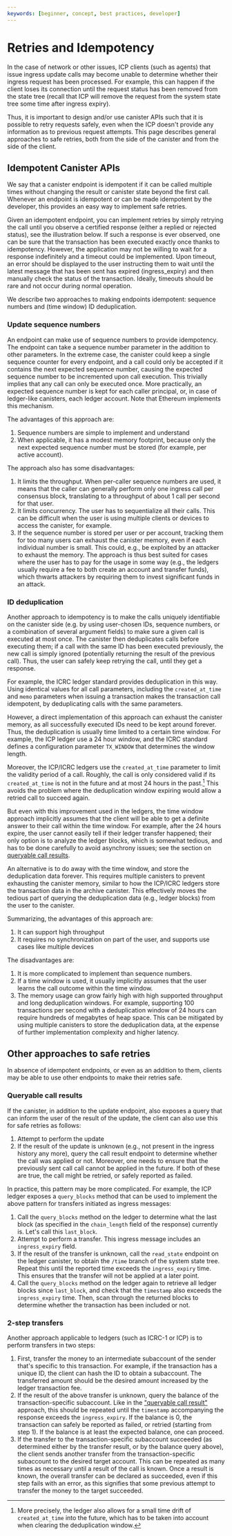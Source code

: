```yaml
---
keywords: [beginner, concept, best practices, developer]
---
```



# Retries and Idempotency

In the case of network or other issues, ICP clients (such as agents) that issue
ingress update calls may become unable to determine whether their ingress
request has been processed. For example, this can happen if the client loses its
connection until the request status has been removed from the state tree (recall
that ICP will remove the request from the system state tree some time after
ingress expiry).

Thus, it is important to design and/or use canister APIs such that it is possible to retry requests safely, even when the ICP doesn't provide any information as to previous request attempts. This page describes general approaches to safe retries, both from the side of the canister and from the side of the client.

## Idempotent Canister APIs

We say that a canister endpoint is idempotent if it can be called multiple times without changing the result or canister state beyond the first call. Whenever an endpoint is idempotent or can be made idempotent by the developer, this provides an easy way to implement safe retries.

Given an idempotent endpoint, you can implement retries by simply retrying the call until you observe a certified response (either a replied or rejected status), see the illustration below. If such a response is ever observed, one can be sure that the transaction has been executed exactly once thanks to idempotency. However, the application may not be willing to wait for a response indefinitely and a timeout could be implemented. Upon timeout, an error should be displayed to the user instructing them to wait until the latest message that has been sent has expired (ingress_expiry) and then manually check the status of the transaction. Ideally, timeouts should be rare and not occur during normal operation.

We describe two approaches to making endpoints idempotent: sequence numbers and (time window) ID deduplication.

### Update sequence numbers

An endpoint can make use of sequence numbers to provide idempotency. The endpoint can take a sequence number parameter in the addition to other parameters. In the extreme case, the canister could keep a single sequence counter for every endpoint, and a call could only be accepted if it contains the next expected sequence number, causing the expected sequence number to be incremented upon call execution. This trivially implies that any call can only be executed once. More practically, an expected sequence number is kept for each caller principal, or, in case of ledger-like canisters, each ledger account. Note that Ethereum implements this mechanism.

The advantages of this approach are:
1. Sequence numbers are simple to implement and understand
1. When applicable, it has a modest memory footprint, because only the next expected sequence number must be stored (for example, per active account).

The approach also has some disadvantages:
1. It limits the throughput. When per-caller sequence numbers are used, it means that the caller can generally perform only one ingress call per consensus block, translating to a throughput of about 1 call per second for that user.
1. It limits concurrency. The user has to sequentialize all their calls. This can be difficult when the user is using multiple clients or devices to access the canister, for example.
1. If the sequence number is stored per user or per account, tracking them for too many users can exhaust the canister memory, even if each individual number is small. This could, e.g., be exploited by an attacker to exhaust the memory. The approach is thus best suited for cases where the user has to pay for the usage in some way (e.g., the ledgers usually require a fee to both create an account and transfer funds), which thwarts attackers by requiring them to invest significant funds in an attack.

### ID deduplication

Another approach to idempotency is to make the calls uniquely identifiable on the canister side (e.g. by using user-chosen IDs, sequence numbers, or a combination of several argument fields) to make sure a given call is executed at most once. The canister then deduplicates calls before executing them; if a call with the same ID has been executed previously, the new call is simply ignored (potentially returning the result of the previous call). Thus, the user can safely keep retrying the call, until they get a response.

For example, the ICRC ledger standard provides deduplication in this way. Using identical values for all call parameters, including the `created_at_time` and `memo` parameters when issuing a transaction makes the transaction call idempotent, by deduplicating calls with the same parameters.

However, a direct implementation of this approach can exhaust the canister memory, as all successfully executed IDs need to be kept around forever.
Thus, the deduplication is usually time limited to a certain time window. For example, the ICP ledger use a 24 hour window, and the ICRC standard defines a configuration parameter `TX_WINDOW` that determines the window length.

Moreover, the ICP/ICRC ledgers use the `created_at_time` parameter to limit the validity period of a call. Roughly, the call is only considered valid if its `created_at_time` is not in the future and at most 24 hours in the past.[^ledger-created-at-details] This avoids the problem where the deduplication window expiring would allow a retried call to succeed again.

But even with this improvement used in the ledgers, the time window approach implicitly assumes that the client will be able to get a definite answer to their call within the time window. For example, after the 24 hours expire, the user cannot easily tell if their ledger transfer happened; their only option is to analyze the ledger blocks, which is somewhat tedious, and has to be done carefully to avoid asynchrony issues; see the section on [queryable call results](#queryable-call-results).

An alternative is to do away with the time window, and store the deduplication data forever. This requires multiple canisters to prevent exhausting the canister memory, similar to how the ICP/ICRC ledgers store the transaction data in the archive canister. This effectively moves the tedious part of querying the deduplication data (e.g., ledger blocks) from the user to the canister.

Summarizing, the advantages of this approach are:
1. It can support high throughput
1. It requires no synchronization on part of the user, and supports use cases like multiple devices

The disadvantages are:
1. It is more complicated to implement than sequence numbers.
1. If a time window is used, it usually implicitly assumes that the user learns the call outcome within the time window.
1. The memory usage can grow fairly high with high supported throughput and long deduplication windows. For example, supporting 100 transactions per second with a deduplication window of 24 hours can require hundreds of megabytes of heap space. This can be mitigated by using multiple canisters to store the deduplication data, at the expense of further implementation complexity and higher latency.

## Other approaches to safe retries

In absence of idempotent endpoints, or even as an addition to them, clients may be able to use other endpoints to make their retries safe.

### Queryable call results

If the canister, in addition to the update endpoint, also exposes a query that can inform the user of the result of the update, the client can also use this for safe retries as follows:

1. Attempt to perform the update
1. If the result of the update is unknown (e.g., not present in the ingress history any more), query the call result endpoint to determine whether the call was applied or not. Moreover, one needs to ensure that the previously sent call call cannot be applied in the future. If both of these are true, the call might be retried, or safely reported as failed.

In practice, this pattern may be more complicated. For example, the ICP ledger exposes a `query_blocks` method that can be used to implement the above pattern for transfers initiated as ingress messages:

1. Call the `query_blocks` method on the ledger to determine what the last block (as specified in the `chain_length` field of the response) currently is. Let's call this `last_block`.
1. Attempt to perform a transfer. This ingress message includes an `ingress_expiry` field.
1. If the result of the transfer is unknown, call the `read_state` endpoint on the ledger canister, to obtain the `/time` branch of the system state tree. Repeat this until the reported time exceeds the `ingress_expiry` time. This ensures that the transfer will not be applied at a later point.
1. Call the `query_blocks` method on the ledger again to retrieve all ledger blocks since `last_block`, and check that the `timestamp` also exceeds the `ingress_expiry` time. Then, scan through the returned blocks to determine whether the transaction has been included or not.

### 2-step transfers

Another approach applicable to ledgers (such as ICRC-1 or ICP) is to perform transfers in two steps:

1. First, transfer the money to an intermediate subaccount of the sender that's specific to this transaction. For example, if the transaction has a unique ID, the client can hash the ID to obtain a subaccount. The transferred amount should be the desired amount increased by the ledger transaction fee.
1. If the result of the above transfer is unknown, query the balance of the transaction-specific subaccount. Like in the ["queryable call result"](#queryable-call-results) approach, this should be repeated until the `timestamp` accompanying the response exceeds the `ingress_expiry`. If the balance is 0, the transaction can safely be reported as failed, or retried (starting from step 1). If the balance is at least the expected balance, one can proceed.
1. If the transfer to the transaction-specific subaccount succeeded (as determined either by the transfer result, or by the balance query above), the client sends another transfer from the transaction-specific subaccount to the desired target account. This can be repeated as many times as necessary until a result of the call is known. Once a result is known, the overall transfer can be declared as succeeded, even if this step fails with an error, as this signifies that some previous attempt to transfer the money to the target succeeded.


 [^ledger-created-at-details]: More precisely, the ledger also allows for a small time drift of `created_at_time` into the future, which has to be taken into account when clearing the deduplication window. 
